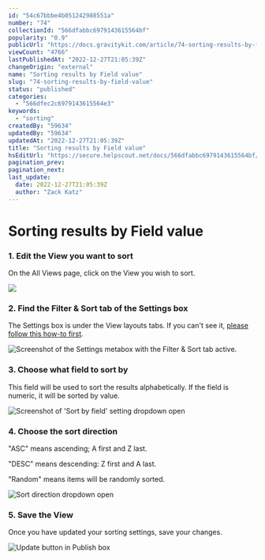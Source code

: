 ```yaml
---
id: "54c67bbbe4b051242988551a"
number: "74"
collectionId: "566dfabbc6979143615564bf"
popularity: "0.9"
publicUrl: "https://docs.gravitykit.com/article/74-sorting-results-by-field-value"
viewCount: "4766"
lastPublishedAt: "2022-12-27T21:05:39Z"
changeOrigin: "external"
name: "Sorting results by Field value"
slug: "74-sorting-results-by-field-value"
status: "published"
categories: 
  - "566dfec2c6979143615564e3"
keywords: 
  - "sorting"
createdBy: "59634"
updatedBy: "59634"
updatedAt: "2022-12-27T21:05:39Z"
title: "Sorting results by Field value"
hsEditUrl: "https://secure.helpscout.net/docs/566dfabbc6979143615564bf/article/54c67bbbe4b051242988551a"
pagination_prev: 
pagination_next: 
last_update:
  date: 2022-12-27T21:05:39Z
  author: "Zack Katz"
---
```


# Sorting results by Field value



### 1. Edit the View you want to sort

On the All Views page, click on the View you wish to sort.

![](https://www.gravitykit.com/wp-content/uploads/2018/01/edit-the-view-you-want-to-sort.png?1432159114)

### 2. Find the Filter &amp; Sort tab of the Settings box

The Settings box is under the View layouts tabs. If you can't see it, [please follow this how-to first](https://docs.gravitykit.com/article/87-the-settings-box-is-hidden).

![Screenshot of the Settings metabox with the Filter & Sort tab active.](https://i.gravitykit.com/MsVffK+)

### 3. Choose what field to sort by

This field will be used to sort the results alphabetically. If the field is numeric, it will be sorted by value.

![Screenshot of 'Sort by field' setting dropdown open](https://i.gravitykit.com/TKFxGv+)

### 4. Choose the sort direction

"ASC" means ascending; A first and Z last.

"DESC" means descending: Z first and A last.

"Random" means items will be randomly sorted.

![Sort direction dropdown open ](https://i.gravitykit.com/QxHUso+)

### 5. Save the View

Once you have updated your sorting settings, save your changes.

![Update button in Publish box](https://i.gravitykit.com/4VD173+)

